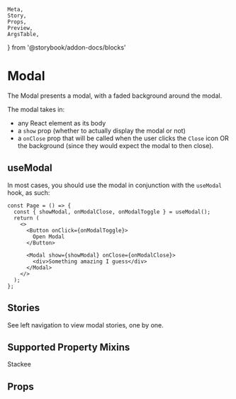 	Meta,
	Story,
	Props,
	Preview,
	ArgsTable,
} from '@storybook/addon-docs/blocks'

<Meta title="Overlays/Modal" component={Modal} />

# Modal

The Modal presents a modal, with a faded background around the modal.

The modal takes in:

- any React element as its body
- a `show` prop (whether to actually display the modal or not)
- a `onClose` prop that will be called when the user clicks the `Close` icon OR
  the background (since they would expect the modal to then close).

## useModal

In most cases, you should use the modal in conjunction with the `useModal` hook,
as such:

```
const Page = () => {
  const { showModal, onModalClose, onModalToggle } = useModal();
  return (
    <>
      <Button onClick={onModalToggle}>
        Open Modal
      </Button>

      <Modal show={showModal} onClose={onModalClose}>
        <div>Something amazing I guess</div>
      </Modal>
    </>
  );
};
```

## Stories

See left navigation to view modal stories, one by one.

## Supported Property Mixins

Stackee

## Props

<ArgsTable of={Modal} />
